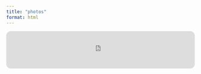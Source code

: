 ```yaml
---
title: "photos"
format: html
---
```


<iframe style="border-radius:12px" src="https://open.spotify.com/embed/track/2TIGwYiQYr1N5zTOQToDfK?utm_source=generator" width="100%" height="100" frameBorder="0" allowfullscreen="" allow="autoplay; clipboard-write; encrypted-media; fullscreen; picture-in-picture" loading="lazy"></iframe>

